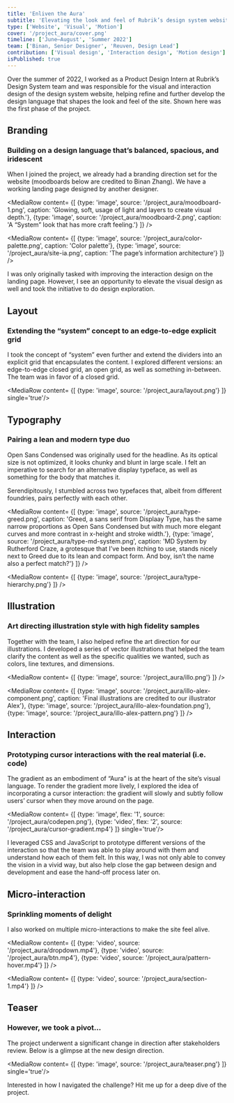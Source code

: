 ```yaml
---
title: 'Enliven the Aura'
subtitle: 'Elevating the look and feel of Rubrik’s design system website'
type: ['Website', 'Visual', 'Motion']
cover: '/project_aura/cover.png'
timeline: ['June–August', 'Summer 2022']
team: ['Binan, Senior Designer', 'Reuven, Design Lead']
contribution: ['Visual design', 'Interaction design', 'Motion design']
isPublished: true
---
```


<HeroMock type='video' source='/project_aura/aura-hero.mp4'/>

Over the summer of 2022, I worked as a Product Design Intern at Rubrik’s Design System team and was responsible for the visual and interaction design of the design system website, helping refine and further develop the design language that shapes the look and feel of the site. Shown here was the first phase of the project.

## Branding
### Building on a design language that’s balanced, spacious, and iridescent

When I joined the project, we already had a branding direction set for the website (moodboards below are credited to Binan Zhang). We have a working landing page designed by another designer. 

<MediaStack>

<MediaRow content= {[
    {type: 'image', source: '/project_aura/moodboard-1.png', caption: 'Glowing, soft, usage of light and layers to create visual depth.'}, 
    {type: 'image', source: '/project_aura/moodboard-2.png', caption: 'A “System” look that has more craft feeling.'}
]} />

<MediaRow content= {[
    {type: 'image', source: '/project_aura/color-palette.png', caption: 'Color palette'}, 
    {type: 'image', source: '/project_aura/site-ia.png', caption: 'The page’s information architecture'}
]} />

</MediaStack>

I was only originally tasked with improving the interaction design on the landing page. However, I see an opportunity to elevate the visual design as well and took the initiative to do design exploration.

## Layout
### Extending the “system” concept to an edge-to-edge explicit grid

I took the concept of “system” even further and extend the dividers into an explicit grid that encapsulates the content. I explored different versions: an edge-to-edge closed grid, an open grid, as well as something in-between. The team was in favor of a closed grid.

<MediaRow content= {[
    {type: 'image', source: '/project_aura/layout.png'}
]} single='true'/>

## Typography
### Pairing a lean and modern type duo

Open Sans Condensed was originally used for the headline. As its optical size is not optimized, it looks chunky and blunt in large scale. I felt an imperative to search for an alternative display typeface, as well as something for the body that matches it.

Serendipitously, I stumbled across two typefaces that, albeit from different foundries, pairs perfectly with each other.

<MediaStack>

<MediaRow content= {[
    {type: 'image', source: '/project_aura/type-greed.png', caption: 'Greed, a sans serif from Displaay Type, has the same narrow proportions as Open Sans Condensed but with much more elegant curves and more contrast in x-height and stroke width.'}, 
    {type: 'image', source: '/project_aura/type-md-system.png', caption: 'MD System by Rutherford Craze, a grotesque that I’ve been itching to use, stands nicely next to Greed due to its lean and compact form. And boy, isn’t the name also a perfect match?'}
]} />

<MediaRow content= {[
    {type: 'image', source: '/project_aura/type-hierarchy.png'}
]} />

</MediaStack>

## Illustration
### Art directing illustration style with high fidelity samples

Together with the team, I also helped refine the art direction for our illustrations. I developed a series of vector illustrations that helped the team clarify the content as well as the specific qualities we wanted, such as colors, line textures, and dimensions.

<MediaStack>

<MediaRow content= {[
    {type: 'image', source: '/project_aura/illo.png'}
]} />

<MediaRow content= {[
    {type: 'image', source: '/project_aura/illo-alex-component.png', caption: 'Final illustrations are credited to our illustrator Alex'},
    {type: 'image', source: '/project_aura/illo-alex-foundation.png'},
    {type: 'image', source: '/project_aura/illo-alex-pattern.png'}
]} />

</MediaStack>

## Interaction
### Prototyping cursor interactions with the real material (i.e. code)

The gradient as an embodiment of “Aura” is at the heart of the site’s visual language. To render the gradient more lively, I explored the idea of incorporating a cursor interaction: the gradient will slowly and subtly follow users’ cursor when they move around on the page.

<MediaRow content= {[
    {type: 'image', flex: '1', source: '/project_aura/codepen.png'},
    {type: 'video', flex: '2', source: '/project_aura/cursor-gradient.mp4'}
]} single='true'/>

I leveraged CSS and JavaScript to prototype different versions of the interaction so that the team was able to play around with them and understand how each of them felt. In this way, I was not only able to convey the vision in a vivid way, but also help close the gap between design and development and ease the hand-off process later on.

## Micro-interaction
### Sprinkling moments of delight

I also worked on multiple micro-interactions to make the site feel alive. 

<MediaStack>

<MediaRow content= {[
    {type: 'video', source: '/project_aura/dropdown.mp4'},
    {type: 'video', source: '/project_aura/btn.mp4'},
    {type: 'video', source: '/project_aura/pattern-hover.mp4'}
]} />

<MediaRow content= {[
    {type: 'video', source: '/project_aura/section-1.mp4'}
]} />

</MediaStack>

## Teaser
### However, we took a pivot…

The project underwent a significant change in direction after stakeholders review. Below is a glimpse at the new design direction.

<MediaRow content= {[
    {type: 'image', source: '/project_aura/teaser.png'}
]} single='true'/>

<Contact>Interested in how I navigated the challenge? Hit me up for a deep dive of the project.</Contact>
 



